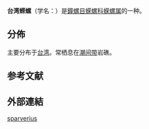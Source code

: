 {{Speciesbox
| genus = Turbo
| species = sparverius
| authority = Gmelin, 1791
}}

'''台湾蝾螺'''（学名：''{{lang|la|Turbo sparverius}}''）是[[鐘螺目|鐘螺目]][[蝾螺科|蝾螺科]][[蝾螺属|蝾螺属]]的一种{{r|shell_162}}。

==分佈==
主要分布于[[台湾|台湾]]{{r|shell_162}}。常栖息在[[潮间带|潮间带]]岩礁{{r|shell_162}}。

==参考文献==
{{reflist |refs=
<ref name="shell_162">{{cite web|url=http://shell.sinica.edu.tw/chinese/shellbase_detail.php?science_no=162|title=国际贝库：台湾蝾螺|publisher=台湾贝类资料库|accessdate=2018-03-13|archive-date=2018-03-13|archive-url=https://web.archive.org/web/20180313153334/http://shell.sinica.edu.tw/chinese/shellbase_detail.php?science_no=162|dead-url=no}}</ref>
}}

==外部連結==
{{Taxonbar}}

[[Category:蝾螺属|sparverius]]